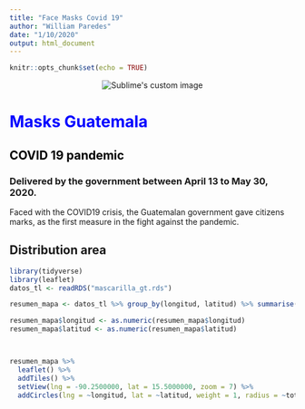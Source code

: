 ```yaml
---
title: "Face Masks Covid 19"
author: "William Paredes"
date: "1/10/2020"
output: html_document
---
```


```r
knitr::opts_chunk$set(echo = TRUE)
```


<p align="center">
  <img src="https://github.com/waldyr/Sublime-Installer/blob/master/sublime_text.png?raw=true" alt="Sublime's custom image"/>
</p>

# Masks Guatemala {style="color: blue;"}

## COVID 19 pandemic {style="color: black;"}

### Delivered by the government between April 13 to May 30, 2020.

Faced with the COVID19 crisis, the Guatemalan government gave citizens marks, as the first measure in the fight against the pandemic.

## Distribution area

```r

library(tidyverse)
library(leaflet)
datos_tl <- readRDS("mascarilla_gt.rds")

resumen_mapa <- datos_tl %>% group_by(longitud, latitud) %>% summarise(total = sum(numero_mascarillas))

```


```r



resumen_mapa$longitud <- as.numeric(resumen_mapa$longitud)
resumen_mapa$latitud <- as.numeric(resumen_mapa$latitud)



resumen_mapa %>% 
  leaflet() %>%
  addTiles() %>%
  setView(lng = -90.2500000, lat = 15.5000000, zoom = 7) %>% 
  addCircles(lng = ~longitud, lat = ~latitud, weight = 1, radius = ~total * 2)
```

